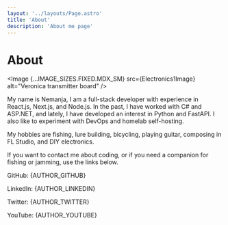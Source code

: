 ```yaml
---
layout: '../layouts/Page.astro'
title: 'About'
description: 'About me page'
---
```






# About

<Image {...IMAGE_SIZES.FIXED.MDX_SM} src={Electronics1Image} alt="Veronica transmitter board" /> 

My name is Nemanja, I am a full-stack developer with experience in React.js, Next.js, and Node.js. In the past, I have worked with C# and ASP.NET, and lately, I have developed an interest in Python and FastAPI. I also like to experiment with DevOps and homelab self-hosting.

My hobbies are fishing, lure building, bicycling, playing guitar, composing in FL Studio, and DIY electronics.

If you want to contact me about coding, or if you need a companion for fishing or jamming, use the links below.

<p class="my-2 flex gap-1 flex-col xs:flex-row">
  <label class="font-bold">GitHub:</label>
  <Link href={AUTHOR_GITHUB} target="_blank">{AUTHOR_GITHUB}</Link>
</p>
<p class="my-2 flex gap-1 flex-col xs:flex-row">
  <label class="font-bold">LinkedIn:</label>
  <Link href={AUTHOR_LINKEDIN} target="_blank">{AUTHOR_LINKEDIN}</Link>
</p>
<p class="my-2 flex gap-1 flex-col xs:flex-row">
  <label class="font-bold">Twitter:</label>
  <Link href={AUTHOR_TWITTER} target="_blank">{AUTHOR_TWITTER}</Link>
</p>
<p class="my-2 flex gap-1 flex-col xs:flex-row">
  <label class="font-bold">YouTube:</label>
  <Link href={AUTHOR_YOUTUBE} target="_blank">{AUTHOR_YOUTUBE}</Link>
</p>

